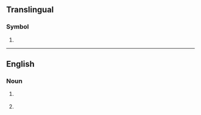 {{also|-cz|C.Z.|Cz.|cz|.cz}}
==Translingual==

===Symbol===
{{mul-symbol}}

# {{ISO 3166|1|2|Czechia}}

----

==English==

===Noun===
{{en-noun}}

# {{abbreviation of|en|cubic zirconia}} {{gloss|cubic zirconium oxide}}
# {{abbreviation of|en|cubic zirconium}} {{gloss|a gem of cubic zirconia}}